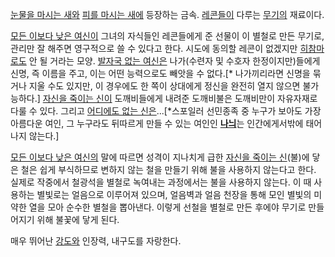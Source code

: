 [[눈물을 마시는 새]]와 [[피를 마시는 새]]에 등장하는 금속. [[레콘]]들이 다루는 [[무기]]의 재료이다.

[[모든 이보다 낮은 여신]]이 그녀의 자식들인 레콘들에게 준 선물이 이 별철로 만든 무기로, 관리만 잘 해주면 영구적으로 쓸 수 있다고 한다. 시도에 동의할 레콘이 없겠지만 [[히참마]]로도 안 될 거라는 모양. [[발자국 없는 여신]]은 나가(수련자 및 수호자 한정이지만)들에게 신명, 즉 이름을 주고, 이는 어떤 능력으로도 빼앗을 수 없다.[* 나가끼리라면 신명을 묶거나 지울 수도 있지만, 이 경우에도 한 쪽이 상대에게 정신을 완전히 열지 않으면 불가능하다.] [[자신을 죽이는 신]]이 도깨비들에게 내려준 도깨비불은 도깨비만이 자유자재로 다룰 수 있다. 그리고 [[어디에도 없는 신]]은...[*스포일러 선민종족 중 누구가 보아도 가장 아름다운 여인, 그 누구라도 뒤따르게 만들 수 있는 여인인 '''[[나늬]]'''는 인간에게서밖에 태어나지 않는다.]
 
[[모든 이보다 낮은 여신]]의 말에 따르면 성격이 지나치게 급한 [[자신을 죽이는 신]](불)에 닿은 철은 쉽게 부식하므로 변하지 않는 철을 만들기 위해 불을 사용하지 않는다고 한다. 실제로 작중에서 철광석을 별철로 녹여내는 과정에서는 불을 사용하지 않는다. 이 때 사용하는 별빛로는 얼음으로 이루어져 있으며, 얼음벽과 얼음 천장을 통해 모인 별빛의 미약한 열을 모아 순수한 별철을 뽑아낸다. 이렇게 선철을 별철로 만든 후에야 무기로 만들어지기 위해 불꽃에 닿게 된다.

매우 뛰어난 [[강도]]와 인장력, 내구도를 자랑한다. 
